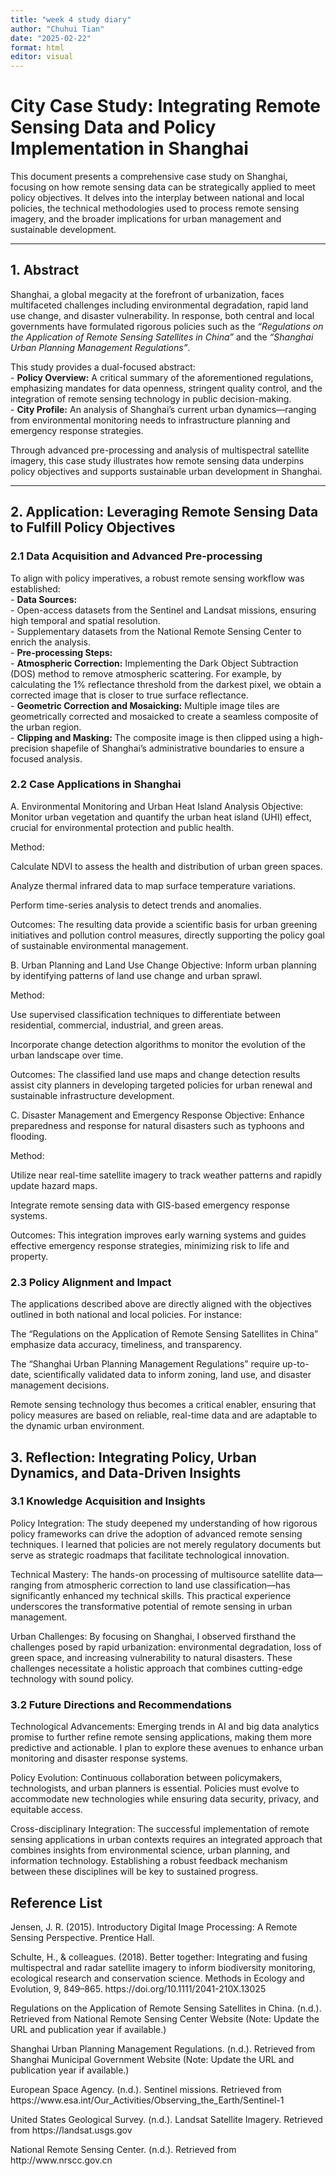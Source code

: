 ```yaml
---
title: "week 4 study diary"
author: "Chuhui Tian"
date: "2025-02-22"
format: html
editor: visual
---
```


# City Case Study: Integrating Remote Sensing Data and Policy Implementation in Shanghai

This document presents a comprehensive case study on Shanghai, focusing on how remote sensing data can be strategically applied to meet policy objectives. It delves into the interplay between national and local policies, the technical methodologies used to process remote sensing imagery, and the broader implications for urban management and sustainable development.

---

## 1. Abstract

Shanghai, a global megacity at the forefront of urbanization, faces multifaceted challenges including environmental degradation, rapid land use change, and disaster vulnerability. In response, both central and local governments have formulated rigorous policies such as the *"Regulations on the Application of Remote Sensing Satellites in China"* and the *"Shanghai Urban Planning Management Regulations"*.

This study provides a dual-focused abstract:  
- **Policy Overview:** A critical summary of the aforementioned regulations, emphasizing mandates for data openness, stringent quality control, and the integration of remote sensing technology in public decision-making.  
- **City Profile:** An analysis of Shanghai’s current urban dynamics—ranging from environmental monitoring needs to infrastructure planning and emergency response strategies.

Through advanced pre-processing and analysis of multispectral satellite imagery, this case study illustrates how remote sensing data underpins policy objectives and supports sustainable urban development in Shanghai.

---

## 2. Application: Leveraging Remote Sensing Data to Fulfill Policy Objectives

### 2.1 Data Acquisition and Advanced Pre-processing

To align with policy imperatives, a robust remote sensing workflow was established:  
- **Data Sources:**  
  - Open-access datasets from the Sentinel and Landsat missions, ensuring high temporal and spatial resolution.  
  - Supplementary datasets from the National Remote Sensing Center to enrich the analysis.  
- **Pre-processing Steps:**  
  - **Atmospheric Correction:** Implementing the Dark Object Subtraction (DOS) method to remove atmospheric scattering. For example, by calculating the 1% reflectance threshold from the darkest pixel, we obtain a corrected image that is closer to true surface reflectance.  
  - **Geometric Correction and Mosaicking:** Multiple image tiles are geometrically corrected and mosaicked to create a seamless composite of the urban region.  
  - **Clipping and Masking:** The composite image is then clipped using a high-precision shapefile of Shanghai’s administrative boundaries to ensure a focused analysis.

### 2.2 Case Applications in Shanghai
A. Environmental Monitoring and Urban Heat Island Analysis
Objective:
Monitor urban vegetation and quantify the urban heat island (UHI) effect, crucial for environmental protection and public health.

Method:

Calculate NDVI to assess the health and distribution of urban green spaces.

Analyze thermal infrared data to map surface temperature variations.

Perform time-series analysis to detect trends and anomalies.

Outcomes:
The resulting data provide a scientific basis for urban greening initiatives and pollution control measures, directly supporting the policy goal of sustainable environmental management.

B. Urban Planning and Land Use Change
Objective:
Inform urban planning by identifying patterns of land use change and urban sprawl.

Method:

Use supervised classification techniques to differentiate between residential, commercial, industrial, and green areas.

Incorporate change detection algorithms to monitor the evolution of the urban landscape over time.

Outcomes:
The classified land use maps and change detection results assist city planners in developing targeted policies for urban renewal and sustainable infrastructure development.

C. Disaster Management and Emergency Response
Objective:
Enhance preparedness and response for natural disasters such as typhoons and flooding.

Method:

Utilize near real-time satellite imagery to track weather patterns and rapidly update hazard maps.

Integrate remote sensing data with GIS-based emergency response systems.

Outcomes:
This integration improves early warning systems and guides effective emergency response strategies, minimizing risk to life and property.

### 2.3 Policy Alignment and Impact
The applications described above are directly aligned with the objectives outlined in both national and local policies. For instance:

The "Regulations on the Application of Remote Sensing Satellites in China" emphasize data accuracy, timeliness, and transparency.

The "Shanghai Urban Planning Management Regulations" require up-to-date, scientifically validated data to inform zoning, land use, and disaster management decisions.

Remote sensing technology thus becomes a critical enabler, ensuring that policy measures are based on reliable, real-time data and are adaptable to the dynamic urban environment.

## 3. Reflection: Integrating Policy, Urban Dynamics, and Data-Driven Insights
### 3.1 Knowledge Acquisition and Insights
Policy Integration:
The study deepened my understanding of how rigorous policy frameworks can drive the adoption of advanced remote sensing techniques. I learned that policies are not merely regulatory documents but serve as strategic roadmaps that facilitate technological innovation.

Technical Mastery:
The hands-on processing of multisource satellite data—ranging from atmospheric correction to land use classification—has significantly enhanced my technical skills. This practical experience underscores the transformative potential of remote sensing in urban management.

Urban Challenges:
By focusing on Shanghai, I observed firsthand the challenges posed by rapid urbanization: environmental degradation, loss of green space, and increasing vulnerability to natural disasters. These challenges necessitate a holistic approach that combines cutting-edge technology with sound policy.

### 3.2 Future Directions and Recommendations
Technological Advancements:
Emerging trends in AI and big data analytics promise to further refine remote sensing applications, making them more predictive and actionable. I plan to explore these avenues to enhance urban monitoring and disaster response systems.

Policy Evolution:
Continuous collaboration between policymakers, technologists, and urban planners is essential. Policies must evolve to accommodate new technologies while ensuring data security, privacy, and equitable access.

Cross-disciplinary Integration:
The successful implementation of remote sensing applications in urban contexts requires an integrated approach that combines insights from environmental science, urban planning, and information technology. Establishing a robust feedback mechanism between these disciplines will be key to sustained progress.

## Reference List
Jensen, J. R. (2015). Introductory Digital Image Processing: A Remote Sensing Perspective. Prentice Hall.

Schulte, H., & colleagues. (2018). Better together: Integrating and fusing multispectral and radar satellite imagery to inform biodiversity monitoring, ecological research and conservation science. Methods in Ecology and Evolution, 9, 849–865. https://doi.org/10.1111/2041-210X.13025

Regulations on the Application of Remote Sensing Satellites in China. (n.d.). Retrieved from National Remote Sensing Center Website (Note: Update the URL and publication year if available.)

Shanghai Urban Planning Management Regulations. (n.d.). Retrieved from Shanghai Municipal Government Website (Note: Update the URL and publication year if available.)

European Space Agency. (n.d.). Sentinel missions. Retrieved from https://www.esa.int/Our_Activities/Observing_the_Earth/Sentinel-1

United States Geological Survey. (n.d.). Landsat Satellite Imagery. Retrieved from https://landsat.usgs.gov

National Remote Sensing Center. (n.d.). Retrieved from http://www.nrscc.gov.cn

